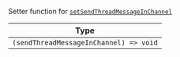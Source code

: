 Setter function for [`setSendThreadMessageInChannel`](../contexts/message-input-context#setsendthreadmessageinchannel)

| Type |
| - |
| `(sendThreadMessageInChannel) => void` |
